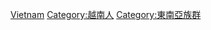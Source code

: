 {{Catnav|頁面分類|地理|国家|亚洲国家|越南}}
{{Catmore}}
{{Commonscat|Ethnic groups in Vietnam}}

[[Category:亚洲各国族群|Vietnam]]
[[Category:越南人|Category:越南人]]
[[Category:東南亞族群|Category:東南亞族群]]